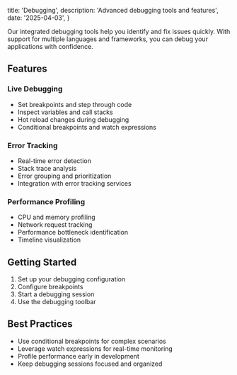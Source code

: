   title: 'Debugging',
  description: 'Advanced debugging tools and features',
  date: '2025-04-03',
}

Our integrated debugging tools help you identify and fix issues quickly. With support for multiple languages and frameworks, you can debug your applications with confidence.

## Features

### Live Debugging

- Set breakpoints and step through code
- Inspect variables and call stacks
- Hot reload changes during debugging
- Conditional breakpoints and watch expressions

### Error Tracking

- Real-time error detection
- Stack trace analysis
- Error grouping and prioritization
- Integration with error tracking services

### Performance Profiling

- CPU and memory profiling
- Network request tracking
- Performance bottleneck identification
- Timeline visualization

## Getting Started

1. Set up your debugging configuration
2. Configure breakpoints
3. Start a debugging session
4. Use the debugging toolbar

## Best Practices

- Use conditional breakpoints for complex scenarios
- Leverage watch expressions for real-time monitoring
- Profile performance early in development
- Keep debugging sessions focused and organized
